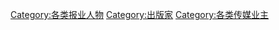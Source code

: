 [[Category:各类报业人物|Category:各类报业人物]]
[[Category:出版家|Category:出版家]]
[[Category:各类传媒业主|Category:各类传媒业主]]